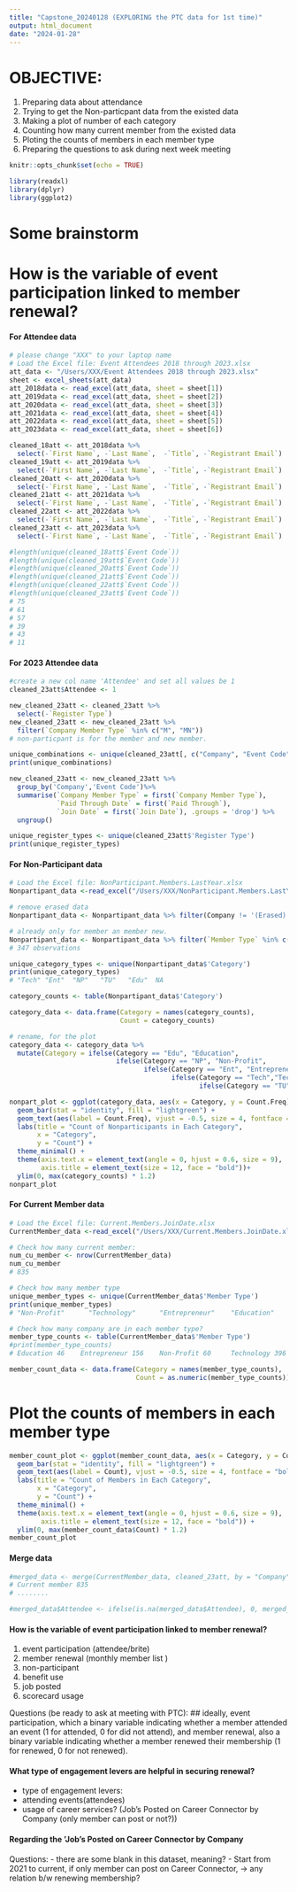 ```yaml
---
title: "Capstone_20240128 (EXPLORING the PTC data for 1st time)"
output: html_document
date: "2024-01-28"
---
```


# OBJECTIVE: 
1. Preparing data about attendance
2. Trying to get the Non-particpant data from the existed data
3. Making a plot of number of each category
4. Counting how many current member from the existed data
5. Ploting the counts of members in each member type
6. Preparing the questions to ask during next week meeting

```r
knitr::opts_chunk$set(echo = TRUE)
```

```r
library(readxl)
library(dplyr)
library(ggplot2)
```

# Some brainstorm
# How is the variable of event participation linked to member renewal? #
#### For Attendee data ####
```r
# please change "XXX" to your laptop name
# Load the Excel file: Event Attendees 2018 through 2023.xlsx
att_data <- "/Users/XXX/Event Attendees 2018 through 2023.xlsx"
sheet <- excel_sheets(att_data)
att_2018data <- read_excel(att_data, sheet = sheet[1])
att_2019data <- read_excel(att_data, sheet = sheet[2])
att_2020data <- read_excel(att_data, sheet = sheet[3])
att_2021data <- read_excel(att_data, sheet = sheet[4])
att_2022data <- read_excel(att_data, sheet = sheet[5])
att_2023data <- read_excel(att_data, sheet = sheet[6])
```

```r
cleaned_18att <- att_2018data %>%
  select(-`First Name`, -`Last Name`,  -`Title`, -`Registrant Email`)
cleaned_19att <- att_2019data %>%
  select(-`First Name`, -`Last Name`,  -`Title`, -`Registrant Email`)
cleaned_20att <- att_2020data %>%
  select(-`First Name`, -`Last Name`,  -`Title`, -`Registrant Email`)
cleaned_21att <- att_2021data %>%
  select(-`First Name`, -`Last Name`,  -`Title`, -`Registrant Email`)
cleaned_22att <- att_2022data %>%
  select(-`First Name`, -`Last Name`,  -`Title`, -`Registrant Email`)
cleaned_23att <- att_2023data %>%
  select(-`First Name`, -`Last Name`,  -`Title`, -`Registrant Email`)
```

```r
#length(unique(cleaned_18att$`Event Code`))
#length(unique(cleaned_19att$`Event Code`))
#length(unique(cleaned_20att$`Event Code`))
#length(unique(cleaned_21att$`Event Code`))
#length(unique(cleaned_22att$`Event Code`))
#length(unique(cleaned_23att$`Event Code`))
# 75
# 61
# 57
# 39
# 43
# 11
```

#### For 2023 Attendee data ####
```r
#create a new col name 'Attendee' and set all values be 1
cleaned_23att$Attendee <- 1
```

```r
new_cleaned_23att <- cleaned_23att %>%
  select(-`Register Type`)
new_cleaned_23att <- new_cleaned_23att %>%
  filter(`Company Member Type` %in% c("M", "MN"))
# non-particpant is for the member and new member.
```

```r
unique_combinations <- unique(cleaned_23att[, c("Company", "Event Code")])
print(unique_combinations)
```

```r
new_cleaned_23att <- new_cleaned_23att %>%
  group_by('Company','Event Code')%>%
  summarise(`Company Member Type` = first(`Company Member Type`),
            `Paid Through Date` = first(`Paid Through`),
            `Join Date` = first(`Join Date`), .groups = 'drop') %>%
  ungroup()
```

```r
unique_register_types <- unique(cleaned_23att$'Register Type')
print(unique_register_types)
```

#### For Non-Participant data ####
```r
# Load the Excel file: NonParticipant.Members.LastYear.xlsx
Nonpartipant_data <-read_excel("/Users/XXX/NonParticipant.Members.LastYear.xlsx") 
```

```r
# remove erased data
Nonpartipant_data <- Nonpartipant_data %>% filter(Company != '(Erased)')
```

```r
# already only for member an member new.
Nonpartipant_data <- Nonpartipant_data %>% filter(`Member Type` %in% c("M", "MN"))
# 347 observations
```

```r
unique_category_types <- unique(Nonpartipant_data$'Category')
print(unique_category_types)
# "Tech" "Ent"  "NP"   "TU"   "Edu"  NA
```

```r
category_counts <- table(Nonpartipant_data$'Category')
```

```r
category_data <- data.frame(Category = names(category_counts),
                            Count = category_counts)
```

```r
# rename, for the plot
category_data <- category_data %>%
  mutate(Category = ifelse(Category == "Edu", "Education",
                           ifelse(Category == "NP", "Non-Profit", 
                                  ifelse(Category == "Ent", "Entrepreneur",
                                         ifelse(Category == "Tech","Technology",
                                                ifelse(Category == "TU","Technology User", Category))))))
```

```r
nonpart_plot <- ggplot(category_data, aes(x = Category, y = Count.Freq)) +
  geom_bar(stat = "identity", fill = "lightgreen") +
  geom_text(aes(label = Count.Freq), vjust = -0.5, size = 4, fontface = "bold") +
  labs(title = "Count of Nonparticipants in Each Category",
       x = "Category",
       y = "Count") +
  theme_minimal() +
  theme(axis.text.x = element_text(angle = 0, hjust = 0.6, size = 9),
        axis.title = element_text(size = 12, face = "bold"))+
  ylim(0, max(category_counts) * 1.2)
nonpart_plot
```


#### For Current Member data ####
```r
# Load the Excel file: Current.Members.JoinDate.xlsx
CurrentMember_data <-read_excel("/Users/XXX/Current.Members.JoinDate.xlsx") 
```

```r
# Check how many current member:
num_cu_member <- nrow(CurrentMember_data)
num_cu_member
# 835
```

```r
# Check how many member type
unique_member_types <- unique(CurrentMember_data$'Member Type')
print(unique_member_types)
# "Non-Profit"      "Technology"      "Entrepreneur"    "Education"       "Technology User"
```

```r
# Check how many company are in each member type?
member_type_counts <- table(CurrentMember_data$'Member Type')
#print(member_type_counts)
# Education 46    Entrepreneur 156    Non-Profit 60     Technology 396  Technology User 177
```

```r
member_count_data <- data.frame(Category = names(member_type_counts),
                                Count = as.numeric(member_type_counts))
```

# Plot the counts of members in each member type
```r
member_count_plot <- ggplot(member_count_data, aes(x = Category, y = Count)) +
  geom_bar(stat = "identity", fill = "lightgreen") +
  geom_text(aes(label = Count), vjust = -0.5, size = 4, fontface = "bold") +
  labs(title = "Count of Members in Each Category",
       x = "Category",
       y = "Count") +
  theme_minimal() +
  theme(axis.text.x = element_text(angle = 0, hjust = 0.6, size = 9),
        axis.title = element_text(size = 12, face = "bold")) +
  ylim(0, max(member_count_data$Count) * 1.2) 
member_count_plot
```

#### Merge data ####
```r
#merged_data <- merge(CurrentMember_data, cleaned_23att, by = "Company", all.x = TRUE)
# Current member 835
# ........
```

```r
#merged_data$Attendee <- ifelse(is.na(merged_data$Attendee), 0, merged_data$Attendee)
```


#### How is the variable of event participation linked to member renewal? 
1. event participation (attendee/brite) 
2. member renewal (monthly member list )
3. non-participant
4. benefit use
5. job posted
6. scorecard usage

Questions (be ready to ask at meeting with PTC):
## ideally, event participation, which a binary variable indicating whether a member attended an event (1 for attended, 0 for did not attend), and member renewal, also a binary variable indicating whether a member renewed their membership (1 for renewed, 0 for not renewed).

#### What type of engagement levers are helpful in securing renewal? 
- type of engagement levers:
- attending events(attendees) 
- usage of career services? (Job's Posted on Career Connector by Company (only member can post or not?))

#### Regarding the 'Job's Posted on Career Connector by Company
Questions:
- there are some blank in this dataset, meaning?
- Start from 2021 to current, if only member can post on Career Connector, -> any relation b/w renewing membership?









